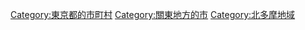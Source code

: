{{DEFAULTSORT:Fuchu}}
[[Category:東京都的市町村|Category:東京都的市町村]]
[[Category:關東地方的市|Category:關東地方的市]]
[[Category:北多摩地域|Category:北多摩地域]]